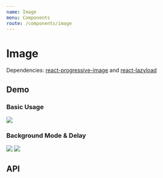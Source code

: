 ```yaml
---
name: Image
menu: Components
route: /components/image
---
```




# Image

Dependencies: [react-progressive-image](https://github.com/FormidableLabs/react-progressive-image) and [react-lazyload](https://github.com/twobin/react-lazyload)

## Demo

### Basic Usage

<Playground>
  <Image src="https://s28566.pcdn.co/wp-content/uploads/2018/08/home-hero.jpg" />
</Playground>

### Background Mode & Delay

<Playground>
  <Container>
    <Image
      background
      width={400}
      height={400}
      src="https://s28566.pcdn.co/wp-content/uploads/2018/08/home-hero.jpg"
    />
    <Image
      background
      delay={5000}
      width={400}
      height={400}
      src="https://s28566.pcdn.co/wp-content/uploads/2018/08/home-hero.jpg"
    />
  </Container>
</Playground>

## API

<Props of={Image} />
